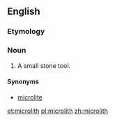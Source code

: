 ==English==
===Etymology===
{{confix|micro|lith}}

===Noun===
{{wikipedia}}
{{en-noun}}
#{{archaeology}} A small stone tool.

====Synonyms====
* [[microlite]]

[[et:microlith]]
[[pl:microlith]]
[[zh:microlith]]